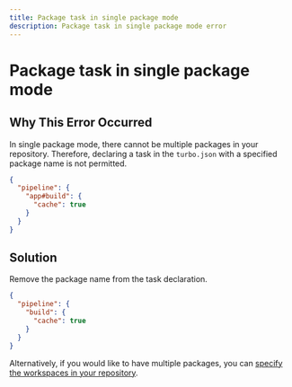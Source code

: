 ```yaml
---
title: Package task in single package mode
description: Package task in single package mode error
---
```


# Package task in single package mode

## Why This Error Occurred

In single package mode, there cannot be multiple packages in your repository. Therefore, declaring a task in the
`turbo.json` with a specified package name is not permitted.

```json
{
  "pipeline": {
    "app#build": {
      "cache": true
    }
  }
}
```

## Solution

Remove the package name from the task declaration.

```json
{
  "pipeline": {
    "build": {
      "cache": true
    }
  }
}
```

Alternatively, if you would like to have multiple packages, you can [specify the workspaces in your repository](/repo/docs/getting-started/existing-monorepo#configure-workspaces).
